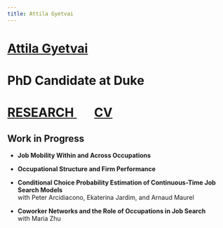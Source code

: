 ```yaml
---
title: Attila Gyetvai
---
```

<h1 class=name>   <a href="index.html" class=name> Attila Gyetvai </a> </h1>
<h1 class=affil>  PhD Candidate at Duke </h1>
<h1 class=navbar> <a href="research.html" class=name> RESEARCH </a> &nbsp; &nbsp; &nbsp; <a href="CV_AttilaGyetvai.pdf" class=name> CV </a> </h1>

<!--
## Working Papers

<ul>
  <li> 
  <p class=papertitle> <a href="ojs.pdf"> <b> Occupational Job Search </b> </a> </p>
  <p class=paperdet> <i> Abstract: </i> 
  This paper develops a parsimonious framework for modeling job search in occupationally segmented labor markets. I start by documenting that patterns of job-to-job and unemployment-to-job flows vary substantially across occupations. Canonical job search models with homogeneous search frictions cannot explain these job flows, as the simulated patterns would look identical for all occupations. In contrast, my framework allows for heterogeneity in search frictions within and across occupations. I build a job search model in which workers may either climb one of many job ladders, each of which represents an occupation with wage levels as rungs, or may jump from one ladder to another. The heterogeneity in search frictions explodes with the addition of occupations, which poses a challenge for identification and estimation. I overcome this challenge by introducing preference shocks to job search which tie the structural parameters of the model to conditional choice probabilities of accepting offers. On top of search frictions and preference shocks, occupational job flow patterns may also arise from compensating differentials and switching costs, and may differ across unobserved worker types. Taking my model to rich administrative data from Hungary, I show that occupational heterogeneity in search frictions, compensating differentials, and switching costs explains the observed job flows. The general framework in this paper is readily applicable to model job search in arbitrarily segmented labor markets.
  </p> </li>
  
  <li> 
  <p class=papertitle> <a href="ccp-cont.pdf"> <b> Conditional Choice Probability Estimation of Continuous-Time Job Search Models </b> </a> </br>
  with Peter Arcidiacono, Ekaterina Jardim, and Arnaud Maurel </p>
  <p class=paperdet> <i> Abstract: </i> 
  In this paper we propose a new method to estimate continuous-time job search models. Our approach is based on an adaptation of the conditional choice probability estimation methods to a continuous time job search environment. To do so, the proposed framework incorporates preference shocks into the search framework, resulting in a tight connection between value functions and conditional choice probabilities. A key advantage of the proposed approach relative to standard estimation methods for continuous-time job search models is computational. In particular, this makes it possible to estimate rich nonstationary job search models without having to solve any differential equation, and in some cases even avoiding any optimization. We apply our method to analyze the effect of unemployment benefit expiration on the duration of unemployment using rich longitudinal data from Hungarian administrative records.
  </p> </li>
</ul>
-->

## Work in Progress
<ul>
  <li> 
  <p class=papertitle> <b> Job Mobility Within and Across Occupations </b> </p>
  </li>
  
  <li> 
  <p class=papertitle> <b> Occupational Structure and Firm Performance </b> </p>
  </li>
  
  <li> 
  <p class=papertitle> <b> Conditional Choice Probability Estimation of Continuous-Time Job Search Models </b> <br/>
  with Peter Arcidiacono, Ekaterina Jardim, and Arnaud Maurel </p>
  </li>
  
  <li> 
  <p class=papertitle> <b> Coworker Networks and the Role of Occupations in Job Search </b> <br/>
  with Maria Zhu </p>
  </li>
</ul>


##

